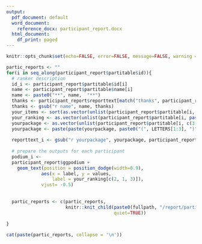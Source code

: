 ```yaml
---
output:
  pdf_document: default
  word_document:
    reference_docx: participant_report.docx
  html_document:
    df_print: paged
---
```

```r
knitr::opts_chunk$set(echo=FALSE, error=FALSE, message=FALSE, warning = FALSE)
```

```r
partic_reports <- ""
for(i in seq_along(participant_report$partitable$id)){
  # ranker description
  id_i <- participant_report$partitable$id[i]
  name <- participant_report$partitable$name[i]
  name <- paste0("**", name,  "**")
  thanks <- participant_report$reporttext[match("thanks", participant_report$reporttext[,1]), 2]
  thanks <- gsub("r name", name, thanks)
  your_items <- sort(as.vector(unlist(participant_report$partitable[i, c(3:5)])))
  your_ranking <- as.vector(unlist(participant_report$partitable[i, paste0("Position", 1:3)]))
  yourpackage <- as.vector(unlist(participant_report$partitable[i, c(3:5)]))
  yourpackage <- paste(paste(yourpackage, paste0("(", LETTERS[1:3], ")")), collapse = ", ")
  
  reporttext_i <- gsub("r yourpackage", yourpackage, participant_report$reporttext[3,2])
  
  # prepare the outputs for each participant
  podium_i <-
  participant_report$ggpodium +
    geom_text(position = position_dodge(width=0.9), 
             aes(x = label, y = values, 
                 label = your_ranking[c(2, 1, 3)]), 
             vjust= -0.5)
  
  
  partic_reports <- c(partic_reports,
                      knitr::knit_child(paste0(fullpath, "/report/participant_report.Rmd"), 
                                        quiet=TRUE))
  
}
```

```r
cat(paste(partic_reports, collapse = '\n'))
```

